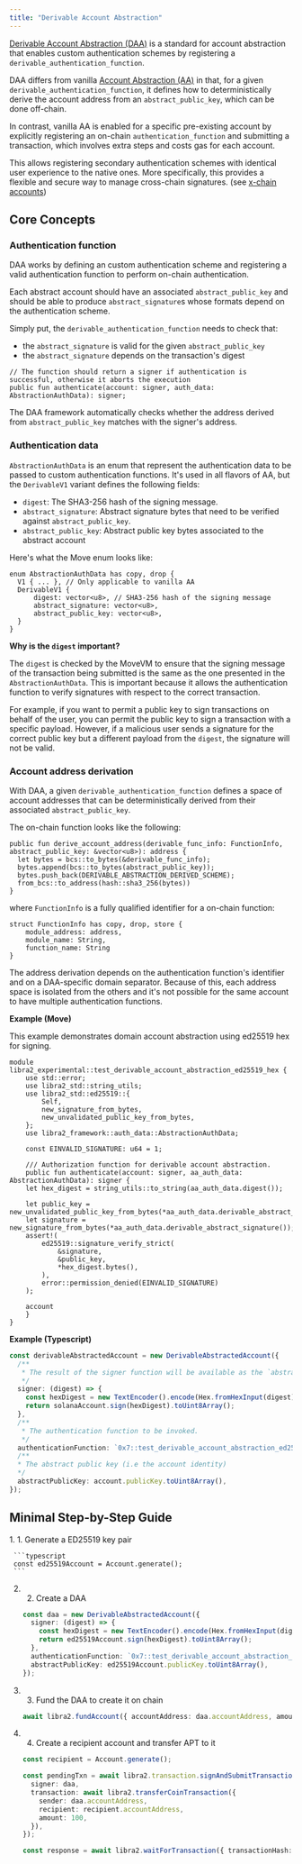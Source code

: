 ```yaml
---
title: "Derivable Account Abstraction"
---
```



[Derivable Account Abstraction (DAA)](https://github.com/libra2-foundation/AIPs/blob/main/aips/aip-113.md)
is a standard for account abstraction that enables custom authentication schemes by registering a `derivable_authentication_function`.

DAA differs from vanilla [Account Abstraction (AA)](/build/sdks/ts-sdk/account/account-abstraction) in that, for a given `derivable_authentication_function`,
it defines how to deterministically derive the account address from an `abstract_public_key`, which can be done off-chain.

In contrast, vanilla AA is enabled for a specific pre-existing account by explicitly registering an on-chain `authentication_function`
and submitting a transaction, which involves extra steps and costs gas for each account.

This allows registering secondary authentication schemes with identical user experience to the native ones.
More specifically, this provides a flexible and secure way to manage cross-chain signatures. (see [x-chain accounts](/build/sdks/wallet-adapter/x-chain-accounts))

## Core Concepts

### Authentication function

DAA works by defining an custom authentication scheme and registering a valid authentication function to perform on-chain authentication.

Each abstract account should have an associated `abstract_public_key` and should be able to produce `abstract_signature`s
whose formats depend on the authentication scheme.

Simply put, the `derivable_authentication_function` needs to check that:

- the `abstract_signature` is valid for the given `abstract_public_key`
- the `abstract_signature` depends on the transaction's digest

```move
// The function should return a signer if authentication is successful, otherwise it aborts the execution
public fun authenticate(account: signer, auth_data: AbstractionAuthData): signer;
```

The DAA framework automatically checks whether the address derived from `abstract_public_key` matches with the signer's address.

### Authentication data

`AbstractionAuthData` is an enum that represent the authentication data to be passed to custom authentication functions.
It's used in all flavors of AA, but the `DerivableV1` variant defines the following fields:

- `digest`: The SHA3-256 hash of the signing message.
- `abstract_signature`: Abstract signature bytes that need to be verified against `abstract_public_key`.
- `abstract_public_key`: Abstract public key bytes associated to the abstract account

Here's what the Move enum looks like:

```move
enum AbstractionAuthData has copy, drop {
  V1 { ... }, // Only applicable to vanilla AA
  DerivableV1 {
      digest: vector<u8>, // SHA3-256 hash of the signing message
      abstract_signature: vector<u8>,
      abstract_public_key: vector<u8>,
  }
}
```

**Why is the `digest` important?**

The `digest` is checked by the MoveVM to ensure that the signing message of the transaction being submitted is the same as the one presented in the `AbstractionAuthData`. This
is important because it allows the authentication function to verify signatures with respect to the correct transaction.

For example, if you want to permit a public key to sign transactions on behalf of the user, you can permit the public key to sign a transaction with a specific payload.
However, if a malicious user sends a signature for the correct public key but a different payload from the `digest`, the signature will not be valid.

### Account address derivation

With DAA, a given `derivable_authentication_function` defines a space of account addresses that can be deterministically derived from their associated `abstract_public_key`.

The on-chain function looks like the following:

```move
public fun derive_account_address(derivable_func_info: FunctionInfo, abstract_public_key: &vector<u8>): address {
  let bytes = bcs::to_bytes(&derivable_func_info);
  bytes.append(bcs::to_bytes(abstract_public_key));
  bytes.push_back(DERIVABLE_ABSTRACTION_DERIVED_SCHEME);
  from_bcs::to_address(hash::sha3_256(bytes))
}
```

where `FunctionInfo` is a fully qualified identifier for a on-chain function:

```move
struct FunctionInfo has copy, drop, store {
    module_address: address,
    module_name: String,
    function_name: String
}
```

The address derivation depends on the authentication function's identifier and on a DAA-specific domain separator.
Because of this, each address space is isolated from the others and it's not possible for the same account to have multiple
authentication functions.

**Example (Move)**

This example demonstrates domain account abstraction using ed25519 hex for signing.

```move
module libra2_experimental::test_derivable_account_abstraction_ed25519_hex {
    use std::error;
    use libra2_std::string_utils;
    use libra2_std::ed25519::{
        Self,
        new_signature_from_bytes,
        new_unvalidated_public_key_from_bytes,
    };
    use libra2_framework::auth_data::AbstractionAuthData;

    const EINVALID_SIGNATURE: u64 = 1;

    /// Authorization function for derivable account abstraction.
    public fun authenticate(account: signer, aa_auth_data: AbstractionAuthData): signer {
    let hex_digest = string_utils::to_string(aa_auth_data.digest());

    let public_key = new_unvalidated_public_key_from_bytes(*aa_auth_data.derivable_abstract_public_key());
    let signature = new_signature_from_bytes(*aa_auth_data.derivable_abstract_signature());
    assert!(
        ed25519::signature_verify_strict(
            &signature,
            &public_key,
            *hex_digest.bytes(),
        ),
        error::permission_denied(EINVALID_SIGNATURE)
    );

    account
    }
}
```

**Example (Typescript)**

```typescript
const derivableAbstractedAccount = new DerivableAbstractedAccount({
  /**
   * The result of the signer function will be available as the `abstract_signature` field in the `AbstractionAuthData` enum variant.
   */
  signer: (digest) => {
    const hexDigest = new TextEncoder().encode(Hex.fromHexInput(digest).toString());
    return solanaAccount.sign(hexDigest).toUint8Array();
  },
  /**
   * The authentication function to be invoked.
   */
  authenticationFunction: `0x7::test_derivable_account_abstraction_ed25519_hex::authenticate`,
  /**
  * The abstract public key (i.e the account identity)
  */
  abstractPublicKey: account.publicKey.toUint8Array(),
});
```

## Minimal Step-by-Step Guide

<Steps>
  1. 1. Generate a ED25519 key pair

     ```typescript
     const ed25519Account = Account.generate();
     ```

  2. 2. Create a DAA

     ```typescript
     const daa = new DerivableAbstractedAccount({
       signer: (digest) => {
         const hexDigest = new TextEncoder().encode(Hex.fromHexInput(digest).toString());
         return ed25519Account.sign(hexDigest).toUint8Array();
       },
       authenticationFunction: `0x7::test_derivable_account_abstraction_ed25519_hex::authenticate`,
       abstractPublicKey: ed25519Account.publicKey.toUint8Array(),
     });
     ```

  3. 3. Fund the DAA to create it on chain

     ```typescript
     await libra2.fundAccount({ accountAddress: daa.accountAddress, amount: 1000000 });
     ```

  4. 4. Create a recipient account and transfer APT to it

     ```typescript
     const recipient = Account.generate();

     const pendingTxn = await libra2.transaction.signAndSubmitTransaction({
       signer: daa,
       transaction: await libra2.transferCoinTransaction({
         sender: daa.accountAddress,
         recipient: recipient.accountAddress,
         amount: 100,
       }),
     });

     const response = await libra2.waitForTransaction({ transactionHash: pendingTxn.hash });
     ```
</Steps>
